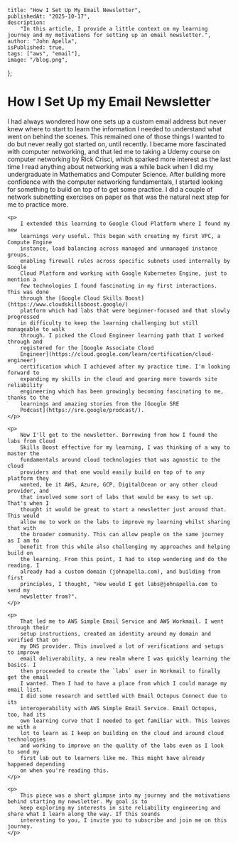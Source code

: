     title: "How I Set Up My Email Newsletter",
    publishedAt: "2025-10-17",
    description:
        "In this article, I provide a little context on my learning journey and my motivations for setting up an email newsletter.",
    author: "John Apella",
    isPublished: true,
    tags: ["aws", "email"],
    image: "/blog.png",
};

<h1>How I Set Up my Email Newsletter</h1>

<section>
    <p>
        I had always wondered how one sets up a custom email address but never knew
        where to start to learn the information I needed to understand
        what went on behind the scenes. This remained one of those things I wanted
        to do but never really got started on, until recently. I became more
        fascinated with computer networking, and that led me to taking a Udemy course
        on computer networking by Rick Crisci, which sparked more interest as the last
        time I read anything about networking was a while back when I did my
        undergraduate in Mathematics and Computer Science. After building more
        confidence with the computer networking fundamentals, I started looking for
        something to build on top of to get some practice. I did a couple of network
        subnetting exercises on paper as that was the natural next step for me to practice more.
    </p>

    <p>
        I extended this learning to Google Cloud Platform where I found my new
        learnings very useful. This began with creating my first VPC, a Compute Engine
        instance, load balancing across managed and unmanaged instance groups,
        enabling firewall rules across specific subnets used internally by Google
        Cloud Platform and working with Google Kubernetes Engine, just to mention a
        few technologies I found fascinating in my first interactions. This was done
        through the [Google Cloud Skills Boost](https://www.cloudskillsboost.google/)
        platform which had labs that were beginner-focused and that slowly progressed
        in difficulty to keep the learning challenging but still manageable to walk
        through. I picked the Cloud Engineer learning path that I worked through and
        registered for the [Google Associate Cloud
        Engineer](https://cloud.google.com/learn/certification/cloud-engineer)
        certification which I achieved after my practice time. I'm looking forward to
        expanding my skills in the cloud and gearing more towards site reliability
        engineering which has been growingly becoming fascinating to me, thanks to the
        learnings and amazing stories from the [Google SRE
        Podcast](https://sre.google/prodcast/).
    </p>

    <p>
        Now I'll get to the newsletter. Borrowing from how I found the labs from Cloud
        Skills Boost effective for my learning, I was thinking of a way to master the
        fundamentals around cloud technologies that was agnostic to the cloud
        providers and that one would easily build on top of to any platform they
        wanted, be it AWS, Azure, GCP, DigitalOcean or any other cloud provider, and
        that involved some sort of labs that would be easy to set up. That's when I
        thought it would be great to start a newsletter just around that. This would
        allow me to work on the labs to improve my learning whilst sharing that with
        the broader community. This can allow people on the same journey as I am to
        benefit from this while also challenging my approaches and helping build on
        the learning. From this point, I had to stop wondering and do the reading. I
        already had a custom domain (johnapella.com), and building from first
        principles, I thought, "How would I get labs@johnapella.com to send my
        newsletter from?".
    </p>

    <p>
        That led me to AWS Simple Email Service and AWS Workmail. I went through their
        setup instructions, created an identity around my domain and verified that on
        my DNS provider. This involved a lot of verifications and setups to improve
        email deliverability, a new realm where I was quickly learning the basics. I
        then proceeded to create the `labs` user in Workmail to finally get the email
        I wanted. Then I had to have a place from which I could manage my email list.
        I did some research and settled with Email Octopus Connect due to its
        interoperability with AWS Simple Email Service. Email Octopus, too, had its
        own learning curve that I needed to get familiar with. This leaves me with a
        lot to learn as I keep on building on the cloud and around cloud technologies
        and working to improve on the quality of the labs even as I look to send my
        first lab out to learners like me. This might have already happened depending
        on when you're reading this.
    </p>

    <p>
        This piece was a short glimpse into my journey and the motivations behind starting my newsletter. My goal is to
        keep exploring my interests in site reliability engineering and share what I learn along the way. If this sounds
        interesting to you, I invite you to subscribe and join me on this journey.
    </p>
</section>
